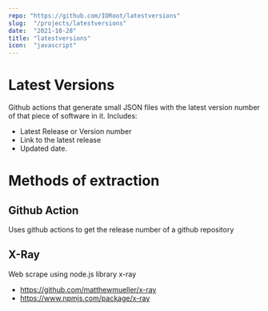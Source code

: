 ```yaml
---
repo: "https://github.com/IORoot/latestversions"
slug:  "/projects/latestversions"
date:  "2021-10-28"
title: "latestversions"
icon:  "javascript"
---
```




# Latest Versions

Github actions that generate small JSON files with the latest version number of that piece of software in it.
Includes:

- Latest Release or Version number
- Link to the latest release
- Updated date.


# Methods of extraction

## Github Action 
Uses github actions to get the release number of a github repository

## X-Ray 
Web scrape using node.js library x-ray
- https://github.com/matthewmueller/x-ray
- https://www.npmjs.com/package/x-ray
